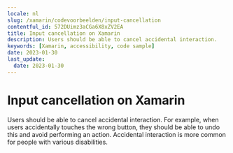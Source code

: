 ```yaml
---
locale: nl
slug: /xamarin/codevoorbeelden/input-cancellation
contentful_id: 572DUimz3aCGa6X8xZV2EA
title: Input cancellation on Xamarin
description: Users should be able to cancel accidental interaction.
keywords: [Xamarin, accessibility, code sample]
date: 2023-01-30
last_update:
  date: 2023-01-30
---
```


# Input cancellation on Xamarin

Users should be able to cancel accidental interaction. For example, when users accidentally touches the wrong button, they should be able to undo this and avoid performing an action. Accidental interaction is more common for people with various disabilities.

<CodeSample id="input-cancellation" locale="nl" platform="xamarin"/>
